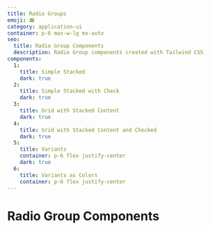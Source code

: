 ```yaml
---
title: Radio Groups
emoji: 📻
category: application-ui
container: p-6 max-w-lg mx-auto
seo:
  title: Radio Group Components
  description: Radio Group components created with Tailwind CSS
components:
  1:
    title: Simple Stacked
    dark: true
  2:
    title: Simple Stacked with Check
    dark: true
  3:
    title: Grid with Stacked Content
    dark: true
  4:
    title: Grid with Stacked Content and Checked
    dark: true
  5:
    title: Variants
    container: p-6 flex justify-center
    dark: true
  6:
    title: Variants as Colors
    container: p-6 flex justify-center
---
```


# Radio Group Components

<CollectionList
  componentsData={componentsData}
  componentContainer={componentContainer}
/>
